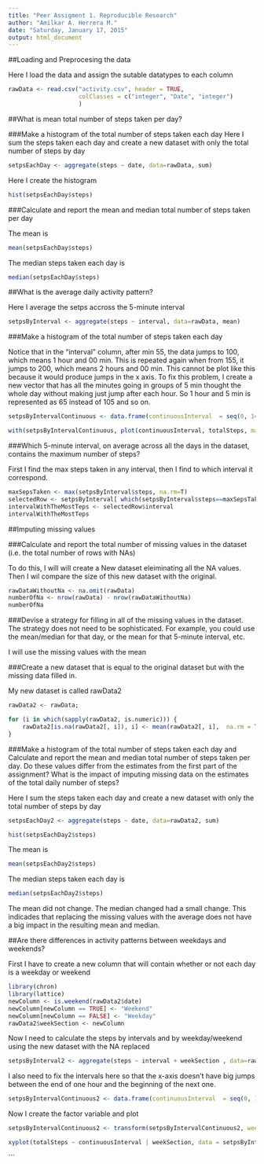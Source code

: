 ```yaml
---
title: "Peer Assigment 1. Reproducible Research"
author: "Amilkar A. Herrera M."
date: "Saturday, January 17, 2015"
output: html_document
---
```



##Loading and Preprocesing the data

Here I load the data and assign the sutable datatypes to each column
```r
rawData <- read.csv("activity.csv", header = TRUE,
                    colClasses = c("integer", "Date", "integer")  
                    )
```


##What is mean total number of steps taken per day?

###Make a histogram of the total number of steps taken each day
Here I sum the steps taken each day and create a new dataset with only the total number of steps by day
```r
setpsEachDay <- aggregate(steps ~ date, data=rawData, sum)
```
Here I create the histogram
```r
hist(setpsEachDay$steps)
```

###Calculate and report the mean and median total number of steps taken per day

The mean is
```r
mean(setpsEachDay$steps)
```

The median steps taken each day is
```r
median(setpsEachDay$steps)
```


##What is the average daily activity pattern?

Here I average the setps accross the 5-minute interval
```r
setpsByInterval <- aggregate(steps ~ interval, data=rawData, mean)
```

###Make a histogram of the total number of steps taken each day

Notice that in the "interval" column, after min 55, the data jumps to 100, which means 1 hour and 00 min. This is repeated again when from 155, it jumps to 200, which means 2 hours and 00 min. This cannot be plot like this because it would produce jumps in the x axis. To fix this problem, I create a new vector that has all the minutes going in groups of 5 min thought the whole day without making just jump after each hour. So 1 hour and 5 min is represented as 65 instead of 105 and so on. 

```r

setpsByIntervalContinuous <- data.frame(continuousInterval  = seq(0, 1435, 5), totalSteps = setpsByInterval$steps)

with(setpsByIntervalContinuous, plot(continuousInterval, totalSteps, main = "Average Step by 5 min Interval", type = "l"))
```

###Which 5-minute interval, on average across all the days in the dataset, contains the maximum number of steps?

First I find the max steps taken in any interval, then I find to which interval it correspond. 

```r
maxSepsTaken <- max(setpsByInterval$steps, na.rm=T)
selectedRow <- setpsByInterval[ which(setpsByInterval$steps==maxSepsTaken), ]
intervalWithTheMostTeps <- selectedRow$interval
intervalWithTheMostTeps
```


##Imputing missing values

###Calculate and report the total number of missing values in the dataset (i.e. the total number of rows with NAs)

To do this, I will will create a New dataset eleiminating all the NA values. Then I wil compare the size of this new dataset with the original.

```r
rawDataWithoutNa <- na.omit(rawData)
numberOfNa <- nrow(rawData) - nrow(rawDataWithoutNa)
numberOfNa
```

###Devise a strategy for filling in all of the missing values in the dataset. The strategy does not need to be sophisticated. For example, you could use the mean/median for that day, or the mean for that 5-minute interval, etc.

I will use the missing values with the mean


###Create a new dataset that is equal to the original dataset but with the missing data filled in.

My new dataset is called rawData2
```r
rawData2 <- rawData;

for (i in which(sapply(rawData2, is.numeric))) {
    rawData2[is.na(rawData2[, i]), i] <- mean(rawData2[, i],  na.rm = TRUE)
}
```

###Make a histogram of the total number of steps taken each day and Calculate and report the mean and median total number of steps taken per day. Do these values differ from the estimates from the first part of the assignment? What is the impact of imputing missing data on the estimates of the total daily number of steps?

Here I sum the steps taken each day and create a new dataset with only the total number of steps by day
```r
setpsEachDay2 <- aggregate(steps ~ date, data=rawData2, sum)

hist(setpsEachDay2$steps)
```
The mean is
```r
mean(setpsEachDay2$steps)
```

The median steps taken each day is
```r
median(setpsEachDay2$steps)
```
The mean did not change. The median changed had a small change. This indicades that replacing the missing values with the average does not have a big impact in the resulting mean and median.

##Are there differences in activity patterns between weekdays and weekends?



First I have to create a new column that will contain whether or not each day is a weekday or weekend
```r
library(chron)
library(lattice)
newColumn <- is.weekend(rawData2$date)
newColumn[newColumn == TRUE] <- "Weekend"
newColumn[newColumn == FALSE] <- "Weekday"
rawData2$weekSection <- newColumn
```

Now I need to calculate the steps by intervals and by weekday/weekend using the new dataset with the NA replaced
```r
setpsByInterval2 <- aggregate(steps ~ interval + weekSection , data=rawData2, mean)
```

I also need to fix the intervals here so that the x-axis doesn't have big jumps between the end of one hour and the beginning of the next one. 
```r
setpsByIntervalContinuous2 <- data.frame(continuousInterval  = seq(0, 1435, 5), totalSteps = setpsByInterval2$steps, weekSection = setpsByInterval2$weekSection)
```


Now I create the factor variable and plot

```r
setpsByIntervalContinuous2 <- transform(setpsByIntervalContinuous2, weekSection = factor(weekSection))

xyplot(totalSteps ~ continuousInterval | weekSection, data = setpsByIntervalContinuous2, type="l", layout = c(1, 2))
```


```